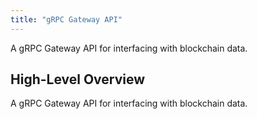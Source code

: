 ```yaml
---
title: "gRPC Gateway API"
---
```


<Tip>
    A gRPC Gateway API for interfacing with blockchain data.
</Tip>

## High-Level Overview

A gRPC Gateway API for interfacing with blockchain data.


